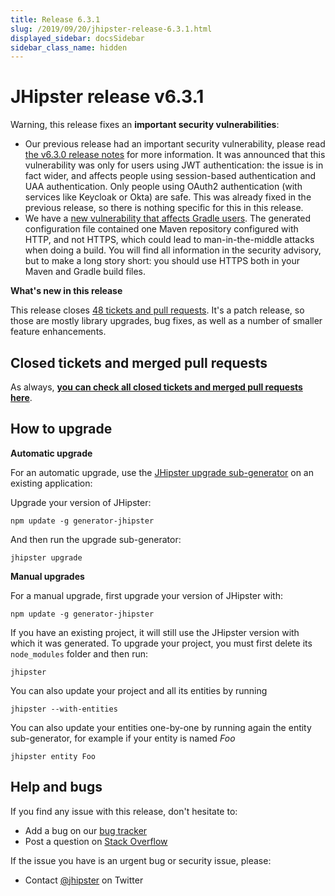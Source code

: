 ```yaml
---
title: Release 6.3.1
slug: /2019/09/20/jhipster-release-6.3.1.html
displayed_sidebar: docsSidebar
sidebar_class_name: hidden
---
```


JHipster release v6.3.1
==================

Warning, this release fixes an **important security vulnerabilities**:

- Our previous release had an important security vulnerability, please read [the v6.3.0 release notes](/2019/09/13/jhipster-release-6.3.0.html) for more information. It was announced that this vulnerability was only for users using JWT authentication: the issue is in fact wider, and affects people using session-based authentication and UAA authentication. Only people using OAuth2 authentication (with services like Keycloak or Okta) are safe. This was already fixed in the previous release, so there is nothing specific for this in this release.
- We have a [new vulnerability that affects Gradle users](https://github.com/jhipster/generator-jhipster/security/advisories/GHSA-mc84-xr9p-938r). The generated configuration file contained one Maven repository configured with HTTP, and not HTTPS, which could lead to man-in-the-middle attacks when doing a build. You will find all information in the security advisory, but to make a long story short: you should use HTTPS both in your Maven and Gradle build files.

**What's new in this release**

This release closes [48 tickets and pull requests](https://github.com/jhipster/generator-jhipster/issues?q=milestone%3A6.3.1+is%3Aclosed). It's a patch release, so those are mostly library upgrades, bug fixes, as well as a number of smaller feature enhancements.

Closed tickets and merged pull requests
------------
As always, __[you can check all closed tickets and merged pull requests here](https://github.com/jhipster/generator-jhipster/issues?q=milestone%3A6.3.1+is%3Aclosed)__.

How to upgrade
------------

**Automatic upgrade**

For an automatic upgrade, use the [JHipster upgrade sub-generator](/upgrading-an-application/) on an existing application:

Upgrade your version of JHipster:

```
npm update -g generator-jhipster
```

And then run the upgrade sub-generator:

```
jhipster upgrade
```

**Manual upgrades**

For a manual upgrade, first upgrade your version of JHipster with:

```
npm update -g generator-jhipster
```

If you have an existing project, it will still use the JHipster version with which it was generated.
To upgrade your project, you must first delete its `node_modules` folder and then run:

```
jhipster
```

You can also update your project and all its entities by running

```
jhipster --with-entities
```

You can also update your entities one-by-one by running again the entity sub-generator, for example if your entity is named _Foo_

```
jhipster entity Foo
```

Help and bugs
--------------

If you find any issue with this release, don't hesitate to:

- Add a bug on our [bug tracker](https://github.com/jhipster/generator-jhipster/issues?state=open)
- Post a question on [Stack Overflow](http://stackoverflow.com/tags/jhipster/info)

If the issue you have is an urgent bug or security issue, please:

- Contact [@jhipster](https://twitter.com/jhipster) on Twitter
